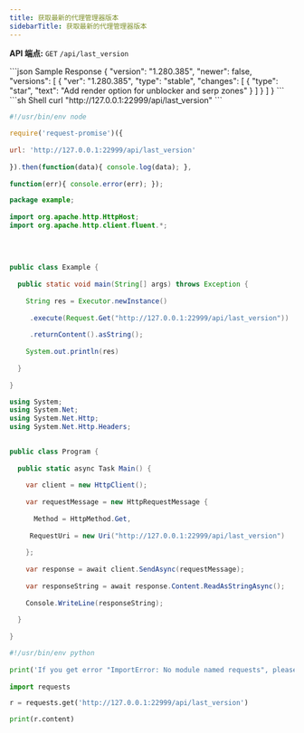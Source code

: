 ```yaml
---
title: 获取最新的代理管理器版本
sidebarTitle: 获取最新的代理管理器版本
---
```


**API 端点:** `GET` `/api/last_version`

<ResponseExample>
```json Sample Response
{
  "version": "1.280.385",
  "newer": false,
  "versions": [
    {
      "ver": "1.280.385",
      "type": "stable",
      "changes": [
        {
          "type": "star",
          "text": "Add render option for unblocker and serp zones"
        }
      ]
    }
  ]
}
```
</ResponseExample>

<RequestExample>
```sh Shell
curl "http://127.0.0.1:22999/api/last_version"
```

```js NodeJS
#!/usr/bin/env node  
  
require('request-promise')({  
  
url: 'http://127.0.0.1:22999/api/last_version'  
  
}).then(function(data){ console.log(data); },  
  
function(err){ console.error(err); });
```


```java Java
package example;  
  
import org.apache.http.HttpHost;    
import org.apache.http.client.fluent.*;  
  
  
  
  
public class Example {  
  
  public static void main(String[] args) throws Exception {  
  
    String res = Executor.newInstance()  
  
     .execute(Request.Get("http://127.0.0.1:22999/api/last_version"))  
  
     .returnContent().asString();  
  
    System.out.println(res)  
  
  }  
  
}
```

```cs C#
using System;  
using System.Net;  
using System.Net.Http;  
using System.Net.Http.Headers;  
  

public class Program {  
  
  public static async Task Main() {  
  
    var client = new HttpClient();  
  
    var requestMessage = new HttpRequestMessage {  
  
      Method = HttpMethod.Get,  
  
     RequestUri = new Uri("http://127.0.0.1:22999/api/last_version")  
  
    };  
  
    var response = await client.SendAsync(requestMessage);  
  
    var responseString = await response.Content.ReadAsStringAsync();  
  
    Console.WriteLine(responseString);  
  
  }  
  
}
```

```python Python
#!/usr/bin/env python  
  
print('If you get error "ImportError: No module named requests", please install it:\n$ sudo pip install requests');  
  
import requests  

r = requests.get('http://127.0.0.1:22999/api/last_version')  

print(r.content)
```
</RequestExample>
